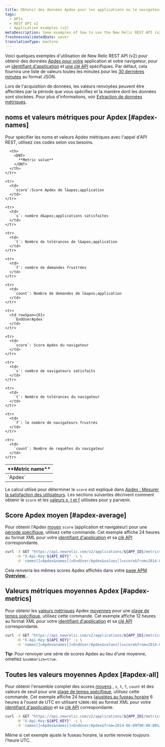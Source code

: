 ```yaml
---
title: Obtenir des données Apdex pour les applications ou le navigateur (v2)
tags:
  - APIs
  - REST API v2
  - Application examples (v2)
metaDescription: Some examples of how to use the New Relic REST API (v2) to get Apdex information for your app and browser.
freshnessValidatedDate: never
translationType: machine
---
```


Voici quelques exemples d&apos;utilisation de New Relic REST API (v2) pour obtenir des données [Apdex pour votre](/docs/apm/new-relic-apm/apdex/apdex-measuring-user-satisfaction) application et votre navigateur, pour un [identifiant d&apos;application](/docs/apm/apis/requirements/identification-code) et [une clé API](/docs/apis/rest-api-v2/requirements/rest-api-key#viewing) spécifiques. Par défaut, cela fournira une liste de valeurs toutes les minutes pour les [30 dernières minutes](/docs/apm/apis/api-v2-examples/specifying-time-range-v2) au format JSON.

Lors de l&apos;acquisition de données, les valeurs renvoyées peuvent être affectées par la période que vous spécifiez et la manière dont les données sont stockées. Pour plus d&apos;informations, voir [Extraction de données métriques](/docs/apis/extracting-metric-data).

## noms et valeurs métriques pour Apdex [#apdex-names]

Pour spécifier les noms et valeurs Apdex métriques avec l&apos;appel d&apos;API REST, utilisez ces codes selon vos besoins.

<table>
  <thead>
    <tr>
      <th width={150}>
        <DNT>
          **Metric name**
        </DNT>
      </th>

      <th>
        <DNT>
          **Metric value**
        </DNT>
      </th>
    </tr>
  </thead>

  <tbody>
    <tr>
      <td rowSpan={6}>
        `Apdex`
      </td>
    </tr>

    <tr>
      <td>
        `score`:Score Apdex de l&apos;application
      </td>
    </tr>

    <tr>
      <td>
        `s`: nombre d&apos;applications satisfaites
      </td>
    </tr>

    <tr>
      <td>
        `t`: Nombre de tolérances de l&apos;application
      </td>
    </tr>

    <tr>
      <td>
        `f`: nombre de demandes frustrées
      </td>
    </tr>

    <tr>
      <td>
        `count`: Nombre de demandes de l&apos;application
      </td>
    </tr>

    <tr>
      <td rowSpan={6}>
        `EndUserApdex`
      </td>
    </tr>

    <tr>
      <td>
        `score`: Score Apdex du navigateur
      </td>
    </tr>

    <tr>
      <td>
        `s`: nombre de navigateurs satisfaits
      </td>
    </tr>

    <tr>
      <td>
        `t`: Nombre de tolérances du navigateur
      </td>
    </tr>

    <tr>
      <td>
        `f`: le nombre de navigateurs frustrés
      </td>
    </tr>

    <tr>
      <td>
        `count`: Nombre de requêtes du navigateur
      </td>
    </tr>
  </tbody>
</table>

Le calcul utilisé pour déterminer le `score` est expliqué dans [Apdex : Mesurer la satisfaction des utilisateurs](/docs/apm/new-relic-apm/apdex/apdex-measuring-user-satisfaction). Les sections suivantes décrivent comment obtenir le `score` et les [valeurs s, t et f](#apdex-all) utilisées pour y parvenir.

## Score Apdex moyen [#apdex-average]

Pour obtenir l&apos;Apdex [moyen](/docs/apm/apis/requirements/calculating-average-metric-values-summarize) `score` (application et navigateur) pour une [période spécifique](/docs/apm/apis/api-v2-examples/specifying-time-range-v2), utilisez cette commande. Cet exemple affiche 24 heures au format XML pour votre [identifiant d&apos;application](/docs/apm/apis/requirements/identification-code) et sa [clé API](/docs/apis/rest-api-v2/requirements/rest-api-key#viewing) correspondante.

```bash
curl -X GET "https://api.newrelic.com/v2/applications/${APP_ID}/metrics/data.xml" \
     -H "X-Api-Key:${API_KEY}" -i \
     -d 'names[]=Apdex&names[]=EndUser/Apdex&values[]=score&from=2014-01-01T00:00:00+00:00&to=2014-01-02T00:00:00+00:00&summarize=true'
```

Cela renverra les mêmes scores Apdex affichés dans votre [page APM <DNT>**Overview**</DNT> ](/docs/apm/applications-menu/monitoring/applications-overview-dashboard).

## Valeurs métriques moyennes Apdex [#apdex-metrics]

Pour obtenir les [valeurs métriques](/docs/apm/apis/requirements/extracting-metric-data) Apdex [moyennes](/docs/apm/apis/requirements/calculating-average-metric-values-summarize) pour une [plage de temps spécifique](/docs/apm/apis/api-v2-examples/specifying-time-range-api-v2), utilisez cette commande. Cet exemple affiche 12 heures au format XML pour votre [identifiant d&apos;application](/docs/apm/apis/requirements/identification-code) et sa [clé API](/docs/apis/rest-api-v2/requirements/rest-api-key#viewing) correspondante.

```bash
curl -X GET "https://api.newrelic.com/v2/applications/${APP_ID}/metrics/data.xml" \
     -H "X-Api-Key:${API_KEY}" -i \
     -d 'names[]=Apdex&names[]=EndUser/Apdex&values[]=score&from=2014-06-09T00:00:00+00:00&to=2014-06-09T12:00:00+00:00&summarize=true'
```

<DNT>**Tip:**</DNT> Pour renvoyer une série de scores Apdex au lieu d’une moyenne, omettez `&summarize=true`.

## Toutes les valeurs moyennes Apdex [#apdex-all]

Pour obtenir l&apos;ensemble complet des scores [moyens](/docs/apm/apis/requirements/calculating-average-metric-values-summarize) , `s`, `t`, `f`, `count` et des valeurs de seuil pour une [plage de temps spécifique](/docs/apm/apis/api-v2-examples/specifying-time-range-api-v2), utilisez cette commande. Cet exemple affiche 24 heures ([ajustées au fuseau horaire](/docs/apm/apis/requirements/specifying-time-range-api-v2#utc) 6 heures à l&apos;ouest de UTC en utilisant `%2B06:00`) au format XML pour votre [identifiant d&apos;application](/docs/apm/apis/requirements/identification-code) et sa [clé API](/docs/apis/rest-api-v2/requirements/rest-api-key#viewing) correspondante.

```bash
curl -X GET "https://api.newrelic.com/v2/applications/${APP_ID}/metrics/data.xml" \
     -H "X-Api-Key:${API_KEY}" -i \
     -d 'names[]=Apdex&names[]=EndUser/Apdex&from=2014-06-09T00:00:00%2B06:00&to=2014-06-10T00:00:00%2B06:00&summarize=true'
```

<Callout variant="tip">
  Même si cet exemple ajuste le fuseau horaire, la sortie renvoie toujours l&apos;heure UTC.
</Callout>